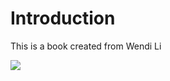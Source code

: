 # Introduction

This is a book created from Wendi Li

::: {#CHUNKNAME layout-ncol="2"}
![](figure1.png)
:::
